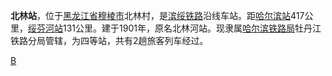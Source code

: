 {{Infobox China railway station 
|车站名称 = 北林站
|图片=Beilin Railway Station.jpg
|车站名称拼音 = Beilin
|车站位置 = [[黑龙江省|黑龙江省]][[穆棱市|穆棱市]]北林村
|线路 = [[滨绥铁路|滨绥铁路]]
|车站等级 = 四等站
}}

'''北林站'''，位于[[黑龙江省|黑龙江省]][[穆棱市|穆棱市]]北林村，是[[滨绥铁路|滨绥铁路]]沿线车站。距[[哈尔滨站|哈尔滨站]]417公里，[[绥芬河站|绥芬河站]]131公里。建于1901年，原名北林河站。现隶属[[哈尔滨铁路局|哈尔滨铁路局]]牡丹江铁路分局管辖，为四等站，共有2趟旅客列车经过。

{{China-rail-stub}}
{{滨绥铁路}}

[[Category:牡丹江市铁路车站|B]]